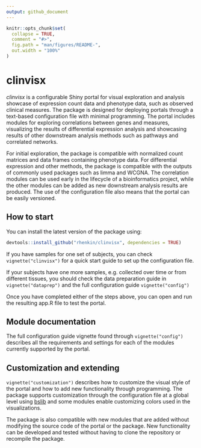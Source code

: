 ```yaml
---
output: github_document
---
```


<!-- README.md is generated from README.Rmd. Please edit that file -->

```r
knitr::opts_chunk$set(
  collapse = TRUE,
  comment = "#>",
  fig.path = "man/figures/README-",
  out.width = "100%"
)
```

# clinvisx

<!-- badges: start -->
<!-- badges: end -->

*clinvisx* is a configurable Shiny portal for visual exploration and analysis showcase of expression count data and phenotype data, such as observed clinical measures. The package is designed for deploying portals through a text-based configuration file with minimal programming. The portal includes modules for exploring correlations between genes and measures, visualizing the results of differential expression analysis and showcasing results of other downstream analysis methods such as pathways and correlated networks.

For initial exploration, the package is compatible with normalized count matrices and data frames containing phenotype data. For differential expression and other methods, the package is compatible with the outputs of commonly used packages such as limma and WCGNA. The correlation modules can be used early in the lifecycle of a bioinformatics project, while the other modules can be added as new downstream analysis results are produced. The use of the configuration file also means that the portal can be easily versioned.

## How to start

You can install the latest version of the package using:

``` r
devtools::install_github("rhenkin/clinvisx", dependencies = TRUE)
```

If you have samples for one set of subjects, you can check `vignette("clinvisx")` for a quick start guide to set up the configuration file.

If your subjects have one more samples, e.g. collected over time or from different tissues, you should check the data preparation guide in `vignette("dataprep")` and the full configuration guide `vignette("config")`

Once you have completed either of the steps above, you can open and run the resulting app.R file to test the portal.

## Module documentation

The full configuration guide vignette found through `vignette("config")` describes all the requirements and settings for each of the modules currently supported by the portal.

## Customization and extending

`vignette("customization")` describes how to customize the visual style of the portal and how to add new functionality through programming. The package supports customization through the configuration file at a global level using [bslib](https://cran.r-project.org/web/packages/bslib/index.html) and some modules enable customizing colors used in the visualizations.

The package is also compatible with new modules that are added without modifying the source code of the portal or the package. New functionality can be developed and tested without having to clone the repository or recompile the package.
